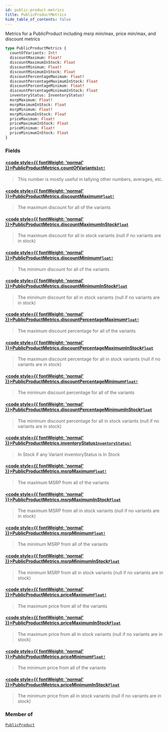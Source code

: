 ```yaml
---
id: public-product-metrics
title: PublicProductMetrics
hide_table_of_contents: false
---
```








Metrics for a PublicProduct including msrp min/max, price min/max, and discount metrics

```graphql
type PublicProductMetrics {
  countOfVariants: Int!
  discountMaximum: Float!
  discountMaximumInStock: Float
  discountMinimum: Float!
  discountMinimumInStock: Float
  discountPercentageMaximum: Float!
  discountPercentageMaximumInStock: Float
  discountPercentageMinimum: Float!
  discountPercentageMinimumInStock: Float
  inventoryStatus: InventoryStatus!
  msrpMaximum: Float!
  msrpMaximumInStock: Float
  msrpMinimum: Float!
  msrpMinimumInStock: Float
  priceMaximum: Float!
  priceMaximumInStock: Float
  priceMinimum: Float!
  priceMinimumInStock: Float
}
```


### Fields

#### [<code style={{ fontWeight: 'normal' }}>PublicProductMetrics.<b>countOfVariants</b></code>](#)<Bullet />[`Int!`](/demand/api/graphql-storefront/reference/scalars/int) <Badge class="secondary" text="non-null"/> <Badge class="secondary" text="scalar"/>
> This number is mostly useful in tallying other numbers, averages, etc.
> 

#### [<code style={{ fontWeight: 'normal' }}>PublicProductMetrics.<b>discountMaximum</b></code>](#)<Bullet />[`Float!`](/demand/api/graphql-storefront/reference/scalars/float) <Badge class="secondary" text="non-null"/> <Badge class="secondary" text="scalar"/>
> The maximum discount for all of the variants
> 

#### [<code style={{ fontWeight: 'normal' }}>PublicProductMetrics.<b>discountMaximumInStock</b></code>](#)<Bullet />[`Float`](/demand/api/graphql-storefront/reference/scalars/float) <Badge class="secondary" text="scalar"/>
> The maximum discount for all in stock variants (null if no variants are in stock)
> 

#### [<code style={{ fontWeight: 'normal' }}>PublicProductMetrics.<b>discountMinimum</b></code>](#)<Bullet />[`Float!`](/demand/api/graphql-storefront/reference/scalars/float) <Badge class="secondary" text="non-null"/> <Badge class="secondary" text="scalar"/>
> The minimum discount for all of the variants
> 

#### [<code style={{ fontWeight: 'normal' }}>PublicProductMetrics.<b>discountMinimumInStock</b></code>](#)<Bullet />[`Float`](/demand/api/graphql-storefront/reference/scalars/float) <Badge class="secondary" text="scalar"/>
> The minimum discount for all in stock variants (null if no variants are in stock)
> 

#### [<code style={{ fontWeight: 'normal' }}>PublicProductMetrics.<b>discountPercentageMaximum</b></code>](#)<Bullet />[`Float!`](/demand/api/graphql-storefront/reference/scalars/float) <Badge class="secondary" text="non-null"/> <Badge class="secondary" text="scalar"/>
> The maximum discount percentage for all of the variants
> 

#### [<code style={{ fontWeight: 'normal' }}>PublicProductMetrics.<b>discountPercentageMaximumInStock</b></code>](#)<Bullet />[`Float`](/demand/api/graphql-storefront/reference/scalars/float) <Badge class="secondary" text="scalar"/>
> The maximum discount percentage for all in stock variants (null if no variants are in stock)
> 

#### [<code style={{ fontWeight: 'normal' }}>PublicProductMetrics.<b>discountPercentageMinimum</b></code>](#)<Bullet />[`Float!`](/demand/api/graphql-storefront/reference/scalars/float) <Badge class="secondary" text="non-null"/> <Badge class="secondary" text="scalar"/>
> The minimum discount percentage for all of the variants
> 

#### [<code style={{ fontWeight: 'normal' }}>PublicProductMetrics.<b>discountPercentageMinimumInStock</b></code>](#)<Bullet />[`Float`](/demand/api/graphql-storefront/reference/scalars/float) <Badge class="secondary" text="scalar"/>
> The minimum discount percentage for all in stock variants (null if no variants are in stock)
> 

#### [<code style={{ fontWeight: 'normal' }}>PublicProductMetrics.<b>inventoryStatus</b></code>](#)<Bullet />[`InventoryStatus!`](/demand/api/graphql-storefront/reference/enums/inventory-status) <Badge class="secondary" text="non-null"/> <Badge class="secondary" text="enum"/>
> In Stock if any Variant inventoryStatus is In Stock
> 

#### [<code style={{ fontWeight: 'normal' }}>PublicProductMetrics.<b>msrpMaximum</b></code>](#)<Bullet />[`Float!`](/demand/api/graphql-storefront/reference/scalars/float) <Badge class="secondary" text="non-null"/> <Badge class="secondary" text="scalar"/>
> The maximum MSRP from all of the variants
> 

#### [<code style={{ fontWeight: 'normal' }}>PublicProductMetrics.<b>msrpMaximumInStock</b></code>](#)<Bullet />[`Float`](/demand/api/graphql-storefront/reference/scalars/float) <Badge class="secondary" text="scalar"/>
> The maximum MSRP from all in stock variants (null if no variants are in stock)
> 

#### [<code style={{ fontWeight: 'normal' }}>PublicProductMetrics.<b>msrpMinimum</b></code>](#)<Bullet />[`Float!`](/demand/api/graphql-storefront/reference/scalars/float) <Badge class="secondary" text="non-null"/> <Badge class="secondary" text="scalar"/>
> The minimum MSRP from all of the variants
> 

#### [<code style={{ fontWeight: 'normal' }}>PublicProductMetrics.<b>msrpMinimumInStock</b></code>](#)<Bullet />[`Float`](/demand/api/graphql-storefront/reference/scalars/float) <Badge class="secondary" text="scalar"/>
> The minimum MSRP from all in stock variants (null if no variants are in stock)
> 

#### [<code style={{ fontWeight: 'normal' }}>PublicProductMetrics.<b>priceMaximum</b></code>](#)<Bullet />[`Float!`](/demand/api/graphql-storefront/reference/scalars/float) <Badge class="secondary" text="non-null"/> <Badge class="secondary" text="scalar"/>
> The maximum price from all of the variants
> 

#### [<code style={{ fontWeight: 'normal' }}>PublicProductMetrics.<b>priceMaximumInStock</b></code>](#)<Bullet />[`Float`](/demand/api/graphql-storefront/reference/scalars/float) <Badge class="secondary" text="scalar"/>
> The maximum price from all in stock variants (null if no variants are in stock)
> 

#### [<code style={{ fontWeight: 'normal' }}>PublicProductMetrics.<b>priceMinimum</b></code>](#)<Bullet />[`Float!`](/demand/api/graphql-storefront/reference/scalars/float) <Badge class="secondary" text="non-null"/> <Badge class="secondary" text="scalar"/>
> The minimum price from all of the variants
> 

#### [<code style={{ fontWeight: 'normal' }}>PublicProductMetrics.<b>priceMinimumInStock</b></code>](#)<Bullet />[`Float`](/demand/api/graphql-storefront/reference/scalars/float) <Badge class="secondary" text="scalar"/>
> The minimum price from all in stock variants (null if no variants are in stock)
> 



### Member of

[`PublicProduct`](/demand/api/graphql-storefront/reference/objects/public-product)  <Badge class="secondary" text="object"/>



